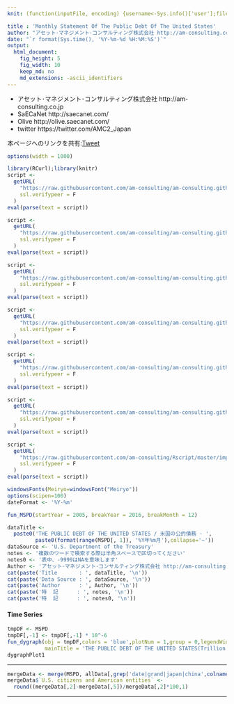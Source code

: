 ```yaml
---
knit: (function(inputFile, encoding) {username<-Sys.info()['user'];fileName<-'defaultPath.csv';pathToFile <-paste0('C:/Users/', username,'/Desktop/pathToCSV/');setwd(pathToFile);buf0<-read.csv(fileName,header = F,skip = 0,stringsAsFactor = F,check.names = F,fileEncoding = 'utf-8');timeStamp<-format(Sys.time(),'%Y%m%d%H%M%S');rmarkdown::render(inputFile, encoding = encoding, output_file = paste0('C:/Users/',username,buf0[2,1],'charts/','am-consulting.co.jp-MonthlyStatementOfThePublicDebtOfTheUnitedStates.html')) })

title : 'Monthly Statement Of The Public Debt Of The United States'
author: "アセット･マネジメント･コンサルティング株式会社 http://am-consulting.co.jp"
date: "`r format(Sys.time(), '%Y-%m-%d %H:%M:%S')`"
output: 
  html_document:
    fig_height: 5
    fig_width: 10
    keep_md: no
    md_extensions: -ascii_identifiers 
---
```

<link href="http://knowledgevault.saecanet.com/components/rmarkdown-html.css" rel="stylesheet">
<style>
.main-container {max-width : 1000px; margin-left : auto; margin-right : auto;}
table{white-space : nowrap;}
td.negative {color : red;}
</style>

<script>
<!-- # Reference http://www.hanselman.com/blog/MakingNegativeNumbersTurnRedUsingCSSAndJavascript.aspx -->
function MakeNegative() {
  TDs = document.getElementsByTagName('td');
  for (var i=0; i<TDs.length; i++) {
    var temp = TDs[i];
    if (temp.firstChild.nodeValue.indexOf('-') == 0) temp.className = "negative";
  }
}
</script>

- アセット･マネジメント･コンサルティング株式会社 http://am-consulting.co.jp
- SaECaNet http://saecanet.com/
- Olive http://olive.saecanet.com/
- twitter https://twitter.com/AMC2_Japan

本ページへのリンクを共有:<a href="https://twitter.com/share" class="twitter-share-button" data-via="AMC2_Japan" data-size="large">Tweet</a> <script>!function(d,s,id){var js,fjs=d.getElementsByTagName(s)[0],p=/^http:/.test(d.location)?'http':'https';if(!d.getElementById(id)){js=d.createElement(s);js.id=id;js.src=p+'://platform.twitter.com/widgets.js';fjs.parentNode.insertBefore(js,fjs);}}(document, 'script', 'twitter-wjs');</script>

```r
options(width = 1000)
```

```r
library(RCurl);library(knitr)
script <-
  getURL(
    "https://raw.githubusercontent.com/am-consulting/am-consulting.github.io/master/importMonthlyStatementOfThePublicDebtOfTheUnitedStates.r",
    ssl.verifypeer = F
  )
eval(parse(text = script))

script <-
  getURL(
    "https://raw.githubusercontent.com/am-consulting/am-consulting.github.io/master/timeSeriesForecast.r",
    ssl.verifypeer = F
  )
eval(parse(text = script))

script <-
  getURL(
    "https://raw.githubusercontent.com/am-consulting/am-consulting.github.io/master/plotTimeSeries.r",
    ssl.verifypeer = F
  )
eval(parse(text = script))

script <-
  getURL(
    "https://raw.githubusercontent.com/am-consulting/am-consulting.github.io/master/R-dygraphsFunction.r",
    ssl.verifypeer = F
  )
eval(parse(text = script))

script <-
  getURL(
    "https://raw.githubusercontent.com/am-consulting/am-consulting.github.io/master/transposeDataFrame.r",
    ssl.verifypeer = F
  )
eval(parse(text = script))

script <-
  getURL(
    "https://raw.githubusercontent.com/am-consulting/am-consulting.github.io/master/timeSeriesDataFundamentalStatistics.r",
    ssl.verifypeer = F
  )
eval(parse(text = script))

script <-
  getURL(
    "https://raw.githubusercontent.com/am-consulting/Rscript/master/importMajorForeignHoldersUSTreasury.r",
    ssl.verifypeer = F
  )
eval(parse(text = script))

windowsFonts(Meiryo=windowsFont("Meiryo"))
options(scipen=100)
dateFormat <- '%Y-%m'
```

```r
fun_MSPD(startYear = 2005, breakYear = 2016, breakMonth = 12)
```

```r
dataTitle <- 
  paste0('THE PUBLIC DEBT OF THE UNITED STATES / 米国の公的債務 - ', 
         paste0(format(range(MSPD[, 1]), '%Y年%m月'),collapse='~'))
dataSource <- 'U.S. Department of the Treasury'
notes <- '複数のワードで検索する際は半角スペースで区切ってください'
notes0 <- '表中、-9999はNAを意味します'
Author <- 'アセット･マネジメント･コンサルティング株式会社 http://am-consulting.co.jp'
cat(paste('Title       : ', dataTitle, '\n'))
cat(paste('Data Source : ', dataSource, '\n'))
cat(paste('Author      : ', Author, '\n'))
cat(paste('特  記      : ', notes, '\n'))
cat(paste('特  記      : ', notes0, '\n'))
```

#### Time Series

```r
tmpDF <- MSPD
tmpDF[,-1] <- tmpDF[,-1] * 10^-6 
fun_dygraph(obj = tmpDF,colors = 'blue',plotNum = 1,group = 0,legendWidth = 300,
            mainTitle = 'THE PUBLIC DEBT OF THE UNITED STATES(Trillion $) / 米国の公的債務(兆ドル)')
dygraphPlot1
```

***

```r
mergeData <- merge(MSPD, allData[,grep('date|grand|japan|china',colnames(allData),ignore.case = T)],by='Date')
mergeData$`U.S. citizens and American entities` <-
  round((mergeData[,2]-mergeData[,5])/mergeData[,2]*100,1)
```

***
<script>MakeNegative();</script>
<script>
  (function(i,s,o,g,r,a,m){i['GoogleAnalyticsObject']=r;i[r]=i[r]||function(){
  (i[r].q=i[r].q||[]).push(arguments)},i[r].l=1*new Date();a=s.createElement(o),
  m=s.getElementsByTagName(o)[0];a.async=1;a.src=g;m.parentNode.insertBefore(a,m)
  })(window,document,'script','https://www.google-analytics.com/analytics.js','ga');

  ga('create', 'UA-3077339-5', 'auto');
  ga('send', 'pageview');

</script>
